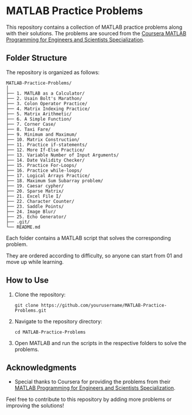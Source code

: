 # MATLAB Practice Problems

This repository contains a collection of MATLAB practice problems along with their solutions. The problems are sourced from the [Coursera MATLAB Programming for Engineers and Scientists Specialization](https://www.coursera.org/programs/career-training-for-nevadans-k7yhc/specializations/matlab-programming-engineers-scientists?source=search).

## Folder Structure

The repository is organized as follows:

```
MATLAB-Practice-Problems/
│
├── 1. MATLAB as a Calculator/
├── 2. Usain Bolt's Marathon/
├── 3. Colon Operator Practice/
├── 4. Matrix Indexing Practice/
├── 5. Matrix Arithmetic/
├── 6. A Simple Function/
├── 7. Corner Case/
├── 8. Taxi Fare/
├── 9. Minimum and Maximum/
├── 10. Matrix Construction/
├── 11. Practice if-statements/
├── 12. More If-Else Practice/
├── 13. Variable Number of Input Arguments/
├── 14. Date Validity Checker/
├── 15. Practice For-Loops/
├── 16. Practice while-loops/
├── 17. Logical Arrays Practice/
├── 18. Maximum Sum Subarray problem/
├── 19. Caesar cypher/
├── 20. Sparse Matrix/
├── 21. Excel File I/
├── 22. Character Counter/
├── 23. Saddle Points/
├── 24. Image Blur/
├── 25. Echo Generator/
├── .git/
└── README.md
```

Each folder contains a MATLAB script that solves the corresponding problem.

They are ordered according to difficulty, so anyone can start from 01 and move up while learning.

## How to Use

1. Clone the repository:
   ```
   git clone https://github.com/yourusername/MATLAB-Practice-Problems.git
   ```
2. Navigate to the repository directory:
   ```
   cd MATLAB-Practice-Problems
   ```
3. Open MATLAB and run the scripts in the respective folders to solve the problems.

## Acknowledgments

- Special thanks to Coursera for providing the problems from their [MATLAB Programming for Engineers and Scientists Specialization](https://www.coursera.org/programs/career-training-for-nevadans-k7yhc/specializations/matlab-programming-engineers-scientists?source=search).

Feel free to contribute to this repository by adding more problems or improving the solutions!
